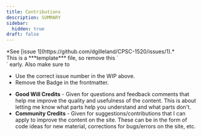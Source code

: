 ```yaml
---
title: Contributions
description: SUMMARY
sidebar:
  hidden: true
draft: false
---
```



<Aside title="Work-In-Progress (WIP)" type="caution">
*See [issue 1](https://github.com/dgilleland/CPSC-1520/issues/1).*
</Aside>

<Aside type="danger" title="Remove Me!">
  This is a ***template*** file, so remove this `<Aside>` early. Also make sure to
  
  - Use the correct issue number in the WIP above.
  - Remove the Badge in the frontmatter.
</Aside>

- **Good Will Credits** - Given for questions and feedback comments that help me improve the quality and usefulness of the content. This is about letting me know what parts help you understand and what parts don't.
- **Community Credits** - Given for suggestions/contributions that I can apply to improve the content on the site. These can be in the form of code ideas for new material, corrections for bugs/errors on the site, etc.